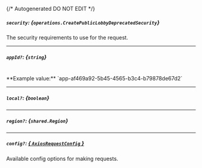 {/* Autogenerated DO NOT EDIT  */}

##### `security`: *{`operations.CreatePublicLobbyDeprecatedSecurity`}*
The security requirements to use for the request.
<Collapsible>
    <CreatePublicLobbyDeprecatedSecurity/>
</Collapsible>

---
##### `appId?`: *{`string`}*
<br/>
**Example value:** `app-af469a92-5b45-4565-b3c4-b79878de67d2`

---
##### `local?`: *{`boolean`}*

---
##### `region?`: *{`shared.Region`}*
<Collapsible>
    <Region/>
</Collapsible>

---
##### `config?`: [*{ `AxiosRequestConfig` }*](https://axios-http.com/docs/req_config)
Available config options for making requests.


